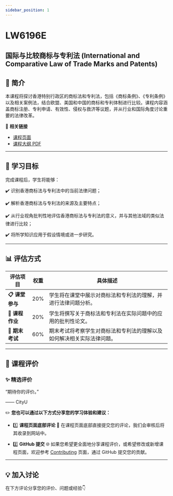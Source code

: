 ```yaml
---
sidebar_position: 1
---
```


# LW6196E
## 国际与比较商标与专利法 (International and Comparative Law of Trade Marks and Patents)

## **📘 简介**
本课程将探讨香港特别行政区的商标法和专利法，包括《商标条例》、《专利条例》以及相关案例法，结合欧盟、美国和中国的商标和专利体制进行比较。课程内容涵盖商标注册、专利申请、有效性、侵权与救济等议题，并从行业和国际角度讨论重要的法律改革。

🔗 **相关链接**
- [课程页面](https://www.cityu.edu.hk/catalogue/pg/202425/course/LW6196E.htm)
- [课程大纲 PDF](https://www.cityu.edu.hk/catalogue/pg/202425/course/LW6196E.pdf)

---

## **🎯 学习目标**

完成课程后，学生将能够：

✔️ 识别香港商标法与专利法中的当前法律问题；

✔️ 解析香港商标法与专利法的来源及主要特点；

✔️ 从行业视角批判性地评估香港商标法与专利法的意义，并与其他法域的类似法律进行比较；

✔️ 将所学知识应用于假设情境或进一步研究。

---

## **📊 评估方式**

| **评估项目**          | **权重** | **具体描述**                                                                                       |
|----------------------|---------|---------------------------------------------------------------------------------------------------|
| **📋 课堂参与**       | 20%     | 学生将在课堂中展示对商标法和专利法的理解，并进行法律问题分析。                                   |
| **📂 课程作业**       | 20%     | 学生将撰写关于商标法和专利法在实际问题中的应用的批判性论文。                                      |
| **📂 期末考试**       | 60%     | 期末考试将考察学生对商标法和专利法的理解以及如何解决相关实际法律问题。                          |

---

## **💬 课程评价**

### ✨ **精选评价**
<div className={commentStyles.commentBox}>
    <p className={commentStyles.commentText}>
        “期待你的评价。”
    </p>
    <p className={commentStyles.commentAuthor}>—— CityU</p>
</div>

✏️ **您也可以通过以下方式分享您的学习体验和建议：**

- 1️⃣ **课程页面底部评论**
💬 在课程页面底部直接提交您的评论，我们会审核后将其收录到网站中。

- 2️⃣ **GitHub 提交**
🌐 如果您希望更全面地分享课程评价，或希望修改或新增课程页面，欢迎参考 [Contributing](https://penjc.github.io/cityU-navigator/contributing) 页面，通过 GitHub 提交您的贡献。

---

## **💡 加入讨论**

在下方评论分享您的评价、问题或经验👇
<Utterances />